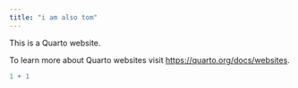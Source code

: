 ```yaml
---
title: "i am also tom"
---
```


This is a Quarto website.

To learn more about Quarto websites visit <https://quarto.org/docs/websites>.

```r
1 + 1
```
